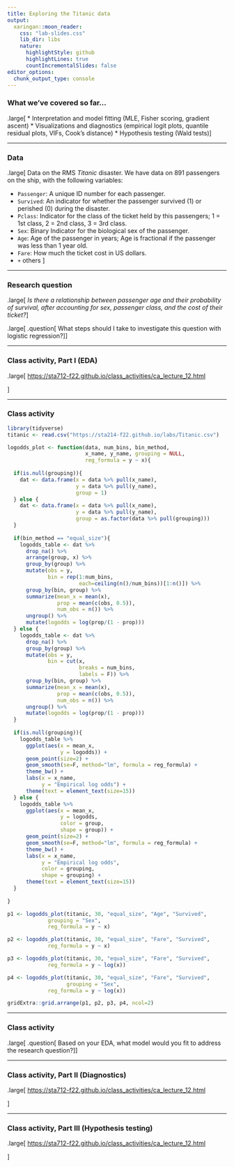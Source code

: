 ```yaml
---
title: Exploring the Titanic data
output:
  xaringan::moon_reader:
    css: "lab-slides.css"
    lib_dir: libs
    nature:
      highlightStyle: github
      highlightLines: true
      countIncrementalSlides: false
editor_options: 
  chunk_output_type: console
---
```


### What we've covered so far...

.large[
* Interpretation and model fitting (MLE, Fisher scoring, gradient ascent)
* Visualizations and diagnostics (empirical logit plots, quantile residual plots, VIFs, Cook's distance)
* Hypothesis testing (Wald tests)
]

---

### Data

.large[
Data on the RMS *Titanic* disaster. We have data on 891 passengers on the ship, with the following variables:

* `Passenger`: A unique ID number for each passenger.
* `Survived`: An indicator for whether the passenger survived (1) or perished (0) during the disaster.
* `Pclass`: Indicator for the class of the ticket held by this passengers; 1 = 1st class, 2 = 2nd class, 3 = 3rd class.
* `Sex`: Binary Indicator for the biological sex of the passenger.
* `Age`: Age of the passenger in years; Age is fractional if the passenger was less than 1 year old.
* `Fare`: How much the ticket cost in US dollars.
* `+` others
]

---

### Research question

.large[
*Is there a relationship between passenger age and their probability of survival, after accounting for sex, passenger class, and the cost of their ticket?*
]

.large[
.question[
What steps should I take to investigate this question with logistic regression?
]
]

---

### Class activity, Part I (EDA)

.large[
[https://sta712-f22.github.io/class_activities/ca_lecture_12.html](https://sta712-f22.github.io/class_activities/ca_lecture_12.html)

]

---

### Class activity

```r
library(tidyverse)
titanic <- read.csv("https://sta214-f22.github.io/labs/Titanic.csv")

logodds_plot <- function(data, num_bins, bin_method,
                         x_name, y_name, grouping = NULL, 
                         reg_formula = y ~ x){
  
  if(is.null(grouping)){
    dat <- data.frame(x = data %>% pull(x_name), 
                      y = data %>% pull(y_name),
                      group = 1)
  } else {
    dat <- data.frame(x = data %>% pull(x_name), 
                      y = data %>% pull(y_name),
                      group = as.factor(data %>% pull(grouping)))
  }
  
  if(bin_method == "equal_size"){
    logodds_table <- dat %>%
      drop_na() %>%
      arrange(group, x) %>%
      group_by(group) %>%
      mutate(obs = y,
             bin = rep(1:num_bins,
                       each=ceiling(n()/num_bins))[1:n()]) %>%
      group_by(bin, group) %>%
      summarize(mean_x = mean(x),
                prop = mean(c(obs, 0.5)),
                num_obs = n()) %>%
      ungroup() %>%
      mutate(logodds = log(prop/(1 - prop)))
  } else {
    logodds_table <- dat %>%
      drop_na() %>%
      group_by(group) %>%
      mutate(obs = y,
             bin = cut(x, 
                       breaks = num_bins,
                       labels = F)) %>%
      group_by(bin, group) %>%
      summarize(mean_x = mean(x),
                prop = mean(c(obs, 0.5)),
                num_obs = n()) %>%
      ungroup() %>%
      mutate(logodds = log(prop/(1 - prop)))
  }
  
  if(is.null(grouping)){
    logodds_table %>%
      ggplot(aes(x = mean_x,
                 y = logodds)) +
      geom_point(size=2) +
      geom_smooth(se=F, method="lm", formula = reg_formula) +
      theme_bw() +
      labs(x = x_name,
           y = "Empirical log odds") +
      theme(text = element_text(size=15))
  } else {
    logodds_table %>%
      ggplot(aes(x = mean_x,
                 y = logodds,
                 color = group,
                 shape = group)) +
      geom_point(size=2) +
      geom_smooth(se=F, method="lm", formula = reg_formula) +
      theme_bw() +
      labs(x = x_name,
           y = "Empirical log odds",
           color = grouping,
           shape = grouping) +
      theme(text = element_text(size=15))
  }
  
}
```

```r
p1 <- logodds_plot(titanic, 30, "equal_size", "Age", "Survived", 
             grouping = "Sex",
             reg_formula = y ~ x)

p2 <- logodds_plot(titanic, 30, "equal_size", "Fare", "Survived",
             reg_formula = y ~ x)

p3 <- logodds_plot(titanic, 30, "equal_size", "Fare", "Survived",
             reg_formula = y ~ log(x))

p4 <- logodds_plot(titanic, 30, "equal_size", "Fare", "Survived",
                   grouping = "Sex",
             reg_formula = y ~ log(x))

gridExtra::grid.arrange(p1, p2, p3, p4, ncol=2)
```

---

### Class activity

.large[
.question[
Based on your EDA, what model would you fit to address the research question?
]
]

---

### Class activity, Part II (Diagnostics)

.large[
[https://sta712-f22.github.io/class_activities/ca_lecture_12.html](https://sta712-f22.github.io/class_activities/ca_lecture_12.html)

]

---

### Class activity, Part III (Hypothesis testing)

.large[
[https://sta712-f22.github.io/class_activities/ca_lecture_12.html](https://sta712-f22.github.io/class_activities/ca_lecture_12.html)

]
